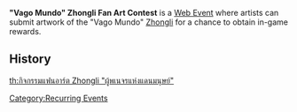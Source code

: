 '''"Vago Mundo" Zhongli Fan Art Contest''' is a [[Web Event]] where artists can submit artwork of the "Vago Mundo" [[Zhongli]] for a chance to obtain in-game rewards.

==History==
{{Event History Table}}

[[Category:Recurring Events]]
[[th:กิจกรรมแฟนอาร์ต Zhongli "ผู้พเนจรแห่งแดนมนุษย์"]]